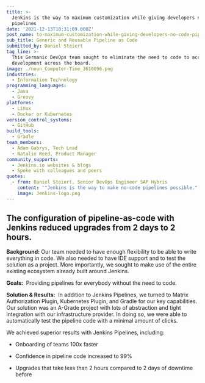 ```yaml
---
title: >-
  Jenkins is the way to maximum customization while giving developers no-code
  pipelines
date: '2021-12-13T18:31:09.000Z'
post_name: to-maximum-customization-while-giving-developers-no-code-pipelines
sub_title: Generic and Reusable Pipeline as Code
submitted_by: Daniel Steiert
tag_line: >-
  This Germanic DevOps team sought to eliminate the need to code to accelerate
  development across the board.
image: ./noun_Computer-Time_3616096.png
industries:
  - Information Technology
programming_languages:
  - Java
  - Groovy
platforms:
  - Linux
  - Docker or Kubernetes
version_control_systems:
  - GitHub
build_tools:
  - Gradle
team_members:
  - Adam Gabrys, Tech Lead
  - Natalie Reed, Product Manager
community_supports:
  - Jenkins.io websites & blogs
  - Spoke with colleagues and peers
quotes:
  - from: Daniel Steiert, Senior DevOps Engineer SAP Hybris
    content: '"Jenkins is the way to make no-code pipelines possible."'
    image: Jenkins-logo.png
---
```

## The configuration of pipeline-as-code with Jenkins reduced upgrades from 2 days to 2 hours.

**Background:** Our team needed to have enough flexibility to be able to write everything in code. We also needed to have IDE support and to test the solution as a project. More importantly, we sought to make use of the entire existing ecosystem already built around Jenkins.

**Goals:**  Providing pipelines for everybody without the need to code.

<Testimonal idx="0" />

**Solution & Results:**  In addition to Jenkins Pipelines, we turned to Matrix Authorization Plugin, Kubernetes Plugin, and Gradle for our key capabilities. Our solution was an A-Grade project with lots of abstraction and tight integration with our infrastructure provider. In doing so, we were able to automatically test the pipeline code with a minimal amount of clicks.

We achieved superior results with Jenkins Pipelines, including:

-   Onboarding of teams 100x faster

-   Confidence in pipeline code increased to 99%

-   Upgrades that take less than 2 hours compared to 2 days of downtime before
